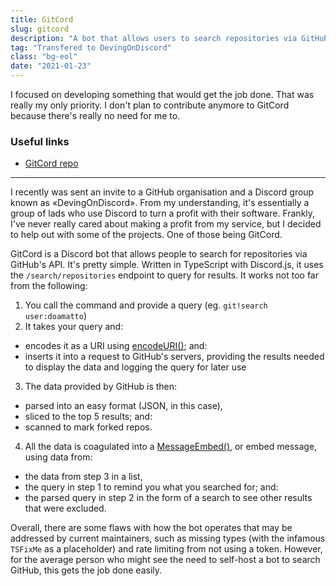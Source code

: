 ```yaml
---
title: GitCord
slug: gitcord
description: "A bot that allows users to search repositories via GitHub's API"
tag: "Transfered to DevingOnDiscord"
class: "bg-eol"
date: "2021-01-23"
---
```


<Timeline>
  <Item status="eol" date="2021-01-23" title="Transfered respository to DevingOnDiscord">
    I focused on developing something that would get the job done. That was really my only priority. I don&apos;t plan to contribute anymore to GitCord because there&apos;s really no need for me to.
  </Item>
  <Item status="released" date="2021-01-23" title="v0.1.0 unofficially releases" />
  <Item status="active" date="2020-01-21" title="Started development" />
  <Item status="progress" date="2020-01-19" title="Conceptialised idea" />
</Timeline>

### Useful links
- [GitCord repo](https://github.com/DevingOnDiscord/gitcord-discord-bot)

---

I recently was sent an invite to a GitHub organisation and a Discord group known as «DevingOnDiscord». From my understanding, it's essentially a group of lads who use Discord to turn a profit with their software. Frankly, I've never really cared about making a profit from my service, but I decided to help out with some of the projects. One of those being GitCord.

GitCord is a Discord bot that allows people to search for repositories via GitHub's API. It's pretty simple. Written in TypeScript with Discord.js, it uses the `/search/repositories` endpoint to query for results. It works not too far from the following:

1. You call the command and provide a query (eg. `git!search user:doamatto`)
2. It takes your query and:
  - encodes it as a URI using [encodeURI()](https://developer.mozilla.org/en-US/docs/Web/JavaScript/Reference/Global_Objects/encodeURI); and:
  - inserts it into a request to GitHub's servers, providing the results needed to display the data and logging the query for later use
3. The data provided by GitHub is then:
  - parsed into an easy format (JSON, in this case),
  - sliced to the top 5 results; and:
  - scanned to mark forked repos.
4. All the data is coagulated into a [MessageEmbed()](https://discord.js.org/#/docs/main/stable/class/MessageEmbed), or embed message, using data from:
  - the data from step 3 in a list,
  - the query in step 1 to remind you what you searched for; and:
  - the parsed query in step 2 in the form of a search to see other results that were excluded.

Overall, there are some flaws with how the bot operates that may be addressed by current maintainers, such as missing types (with the infamous `TSFixMe` as a placeholder) and rate limiting from not using a token. However, for the average person who might see the need to self-host a bot to search GitHub, this gets the job done easily.
